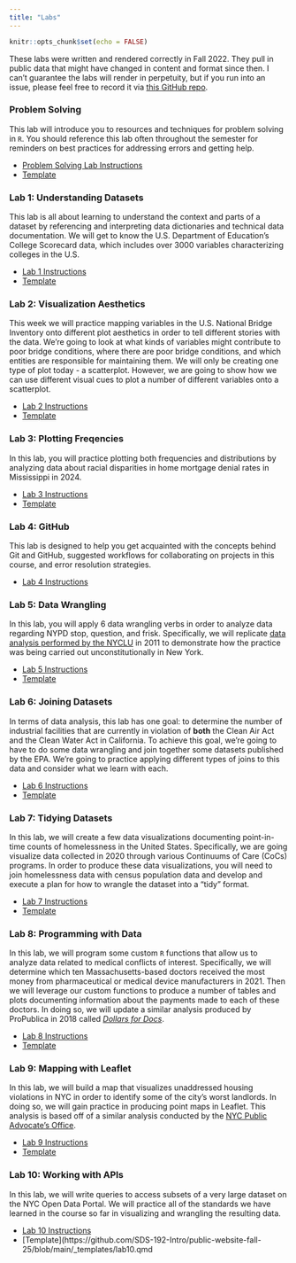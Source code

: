 ```yaml
---
title: "Labs"
---
```


```r
knitr::opts_chunk$set(echo = FALSE)
```

::: callout-tip
These labs were written and rendered correctly in Fall 2022. They pull in public data that might have changed in content and format since then. I can't guarantee the labs will render in perpetuity, but if you run into an issue, please feel free to record it via [this GitHub repo](https://github.com/sds-192-intro-fall22/sds-192-public-website-quarto/issues). 
:::

### Problem Solving

This lab will introduce you to resources and techniques for problem solving in `R`. You should reference this lab often throughout the semester for reminders on best practices for addressing errors and getting help.

-   [Problem Solving Lab Instructions](labs/problem-solving.html)
-   [Template](https://github.com/SDS-192-Intro/public-website-fall-25/blob/main/_templates/problem-solving.qmd)

### Lab 1: Understanding Datasets

This lab is all about learning to understand the context and parts of a dataset by referencing and interpreting data dictionaries and technical data documentation. We will get to know the U.S. Department of Education's College Scorecard data, which includes over 3000 variables characterizing colleges in the U.S.

-   [Lab 1 Instructions](labs/lab1.html)
-   [Template](https://github.com/SDS-192-Intro/public-website-fall-25/blob/main/_templates/lab1.qmd)

### Lab 2: Visualization Aesthetics

This week we will practice mapping variables in the U.S. National Bridge Inventory onto different plot aesthetics in order to tell different stories with the data. We're going to look at what kinds of variables might contribute to poor bridge conditions, where there are poor bridge conditions, and which entities are responsible for maintaining them. We will only be creating one type of plot today - a scatterplot. However, we are going to show how we can use different visual cues to plot a number of different variables onto a scatterplot.

-   [Lab 2 Instructions](labs/lab2.html)
-   [Template](https://github.com/SDS-192-Intro/public-website-fall-25/blob/main/_templates/lab2.qmd)

### Lab 3: Plotting Freqencies

In this lab, you will practice plotting both frequencies and distributions by analyzing data about racial disparities in home mortgage denial rates in Mississippi in 2024. 

-   [Lab 3 Instructions](labs/lab3.html)
-   [Template](https://github.com/SDS-192-Intro/public-website-fall-25/blob/main/_templates/lab3.qmd)

### Lab 4: GitHub

This lab is designed to help you get acquainted with the concepts behind Git and GitHub, suggested workflows for collaborating on projects in this course, and error resolution strategies.

-   [Lab 4 Instructions](labs/lab4.html)

### Lab 5: Data Wrangling

In this lab, you will apply 6 data wrangling verbs in order to analyze data regarding NYPD stop, question, and frisk. Specifically, we will replicate [data analysis performed by the NYCLU](https://www.nyclu.org/en/stop-and-frisk-data) in 2011 to demonstrate how the practice was being carried out unconstitutionally in New York.

-   [Lab 5 Instructions](labs/lab5.html)
-   [Template](https://github.com/SDS-192-Intro/public-website-fall-25/blob/main/_templates/lab5.qmd)

### Lab 6: Joining Datasets

In terms of data analysis, this lab has one goal: to determine the number of industrial facilities that are currently in violation of **both** the Clean Air Act and the Clean Water Act in California. To achieve this goal, we're going to have to do some data wrangling and join together some datasets published by the EPA. We're going to practice applying different types of joins to this data and consider what we learn with each. 

-   [Lab 6 Instructions](labs/lab6.html)
-   [Template](https://github.com/SDS-192-Intro/public-website-fall-25/blob/main/_templates/lab6.qmd)

### Lab 7: Tidying Datasets

In this lab, we will create a few data visualizations documenting point-in-time counts of homelessness in the United States. Specifically, we are going visualize data collected in 2020 through various Continuums of Care (CoCs) programs. In order to produce these data visualizations, you will need to join homelessness data with census population data and develop and execute a plan for how to wrangle the dataset into a "tidy" format. 

-   [Lab 7 Instructions](labs/lab7.html)
-   [Template](https://github.com/SDS-192-Intro/public-website-fall-25/blob/main/_templates/lab7.qmd)

### Lab 8: Programming with Data

In this lab, we will program some custom `R` functions that allow us to analyze data related to medical conflicts of interest. Specifically, we will determine which ten Massachusetts-based doctors received the most money from pharmaceutical or medical device manufacturers in 2021. Then we will leverage our custom functions to produce a number of tables and plots documenting information about the payments made to each of these doctors. In doing so, we will update a similar analysis produced by ProPublica in 2018 called [*Dollars for Docs*](https://projects.propublica.org/docdollars/).

-   [Lab 8 Instructions](labs/lab8.html)
-   [Template](https://github.com/SDS-192-Intro/public-website-fall-25/blob/main/_templates/lab8.qmd)

### Lab 9: Mapping with Leaflet

In this lab, we will build a map that visualizes unaddressed housing violations in NYC in order to identify some of the city's worst landlords. In doing so, we will gain practice in producing point maps in Leaflet. This analysis is based off of a similar analysis conducted by the [NYC Public Advocate's Office](https://advocate.nyc.gov/press/nyc-public-advocate-unveils-2021-worst-landlord-watchlist/). 

-   [Lab 9 Instructions](labs/lab9.html)
-   [Template](https://github.com/SDS-192-Intro/public-website-fall-25/blob/main/_templates/lab9.qmd)

### Lab 10: Working with APIs

In this lab, we will write queries to access subsets of a very large dataset on the NYC Open Data Portal. We will practice all of the standards we have learned in the course so far in visualizing and wrangling the resulting data.

-   [Lab 10 Instructions](labs/lab10.html)
-   [Template](https://github.com/SDS-192-Intro/public-website-fall-25/blob/main/_templates/lab10.qmd
